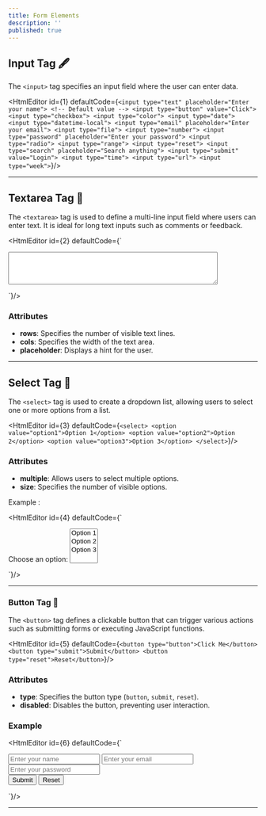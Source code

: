 ```yaml
---
title: Form Elements
description: ''
published: true
---
```


## Input Tag 🖋️

The `<input>` tag specifies an input field where the user can enter data.

<HtmlEditor id={1} defaultCode={`
<input type="text" placeholder="Enter your name"> <!-- Default value -->
<input type="button" value="Click">
<input type="checkbox">
<input type="color">
<input type="date">
<input type="datetime-local">
<input type="email" placeholder="Enter your email">
<input type="file">
<input type="number">
<input type="password" placeholder="Enter your password">
<input type="radio">
<input type="range">
<input type="reset">
<input type="search" placeholder="Search anything">
<input type="submit" value="Login">
<input type="time">
<input type="url">
<input type="week">
`}/>

---

## Textarea Tag 📝

The `<textarea>` tag is used to define a multi-line input field where users can enter text. It is ideal for long text inputs such as comments or feedback.

<HtmlEditor id={2} defaultCode={`
  <textarea rows="4" cols="50"></textarea>
`}/>


### Attributes
- **rows**: Specifies the number of visible text lines.
- **cols**: Specifies the width of the text area.
- **placeholder**: Displays a hint for the user.

---

## Select Tag 📜

The `<select>` tag is used to create a dropdown list, allowing users to select one or more options from a list.

<HtmlEditor id={3} defaultCode={`
  <select>
    <option value="option1">Option 1</option>
    <option value="option2">Option 2</option>
    <option value="option3">Option 3</option>
  </select>
`}/>

### Attributes
- **multiple**: Allows users to select multiple options.
- **size**: Specifies the number of visible options.

Example : 

<HtmlEditor id={4} defaultCode={`
  <form>
    <label for="choices">Choose an option:</label>
    <select id="choices" name="choices" multiple>
      <option value="option1">Option 1</option>
      <option value="option2">Option 2</option>
      <option value="option3">Option 3</option>
    </select>
  </form>
`}/>

---

### Button Tag 🔘

The `<button>` tag defines a clickable button that can trigger various actions such as submitting forms or executing JavaScript functions.

<HtmlEditor id={5} defaultCode={`
<button type="button">Click Me</button>
<button type="submit">Submit</button>
<button type="reset">Reset</button>
`}/>

### Attributes
- **type**: Specifies the button type (`button`, `submit`, `reset`).
- **disabled**: Disables the button, preventing user interaction.

### Example

<HtmlEditor id={6} defaultCode={`
<form>
  <input type="text" placeholder="Enter your name">
  <input type="email" placeholder="Enter your email">
  <input type="password" placeholder="Enter your password">
  <br>
  <button type="submit">Submit</button>
  <button type="reset">Reset</button>
</form>
`}/>

---
